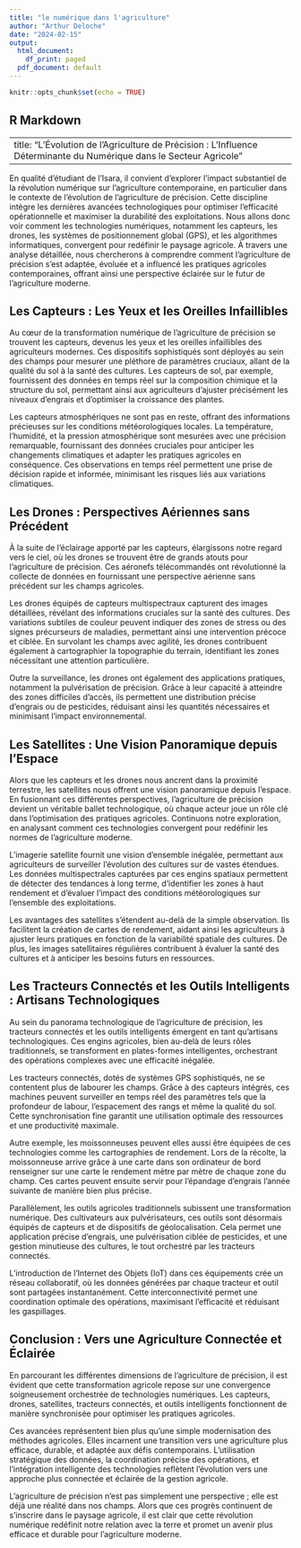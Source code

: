 ```yaml
---
title: "le numérique dans l'agriculture"
author: "Arthur Deloche"
date: "2024-02-15"
output:
  html_document:
    df_print: paged
  pdf_document: default
---
```


```r
knitr::opts_chunk$set(echo = TRUE)
```

## R Markdown

---
title: "L'Évolution de l'Agriculture de Précision : L'Influence Déterminante du Numérique dans le Secteur Agricole"
---

En qualité d'étudiant de l’Isara, il convient d'explorer l'impact substantiel de la révolution numérique sur l'agriculture contemporaine, en particulier dans le contexte de l'évolution de l'agriculture de précision. Cette discipline intègre les dernières avancées technologiques pour optimiser l'efficacité opérationnelle et maximiser la durabilité des exploitations. Nous allons donc voir comment les technologies numériques, notamment les capteurs, les drones, les systèmes de positionnement global (GPS), et les algorithmes informatiques, convergent pour redéfinir le paysage agricole. À travers une analyse détaillée, nous chercherons à comprendre comment l'agriculture de précision s'est adaptée, évoluée et a influencé les pratiques agricoles contemporaines, offrant ainsi une perspective éclairée sur le futur de l'agriculture moderne.

## Les Capteurs : Les Yeux et les Oreilles Infaillibles

Au cœur de la transformation numérique de l'agriculture de précision se trouvent les capteurs, devenus les yeux et les oreilles infaillibles des agriculteurs modernes. Ces dispositifs sophistiqués sont déployés au sein des champs pour mesurer une pléthore de paramètres cruciaux, allant de la qualité du sol à la santé des cultures. Les capteurs de sol, par exemple, fournissent des données en temps réel sur la composition chimique et la structure du sol, permettant ainsi aux agriculteurs d'ajuster précisément les niveaux d'engrais et d'optimiser la croissance des plantes.

Les capteurs atmosphériques ne sont pas en reste, offrant des informations précieuses sur les conditions météorologiques locales. La température, l'humidité, et la pression atmosphérique sont mesurées avec une précision remarquable, fournissant des données cruciales pour anticiper les changements climatiques et adapter les pratiques agricoles en conséquence. Ces observations en temps réel permettent une prise de décision rapide et informée, minimisant les risques liés aux variations climatiques.

## Les Drones : Perspectives Aériennes sans Précédent

À la suite de l'éclairage apporté par les capteurs, élargissons notre regard vers le ciel, où les drones se trouvent être de grands atouts pour l'agriculture de précision. Ces aéronefs télécommandés ont révolutionné la collecte de données en fournissant une perspective aérienne sans précédent sur les champs agricoles.

Les drones équipés de capteurs multispectraux capturent des images détaillées, révélant des informations cruciales sur la santé des cultures. Des variations subtiles de couleur peuvent indiquer des zones de stress ou des signes précurseurs de maladies, permettant ainsi une intervention précoce et ciblée. En survolant les champs avec agilité, les drones contribuent également à cartographier la topographie du terrain, identifiant les zones nécessitant une attention particulière.

Outre la surveillance, les drones ont également des applications pratiques, notamment la pulvérisation de précision. Grâce à leur capacité à atteindre des zones difficiles d'accès, ils permettent une distribution précise d'engrais ou de pesticides, réduisant ainsi les quantités nécessaires et minimisant l'impact environnemental.

## Les Satellites : Une Vision Panoramique depuis l'Espace

Alors que les capteurs et les drones nous ancrent dans la proximité terrestre, les satellites nous offrent une vision panoramique depuis l'espace. En fusionnant ces différentes perspectives, l'agriculture de précision devient un véritable ballet technologique, où chaque acteur joue un rôle clé dans l'optimisation des pratiques agricoles. Continuons notre exploration, en analysant comment ces technologies convergent pour redéfinir les normes de l'agriculture moderne.

L'imagerie satellite fournit une vision d'ensemble inégalée, permettant aux agriculteurs de surveiller l'évolution des cultures sur de vastes étendues. Les données multispectrales capturées par ces engins spatiaux permettent de détecter des tendances à long terme, d'identifier les zones à haut rendement et d'évaluer l'impact des conditions météorologiques sur l'ensemble des exploitations.

Les avantages des satellites s'étendent au-delà de la simple observation. Ils facilitent la création de cartes de rendement, aidant ainsi les agriculteurs à ajuster leurs pratiques en fonction de la variabilité spatiale des cultures. De plus, les images satellitaires régulières contribuent à évaluer la santé des cultures et à anticiper les besoins futurs en ressources.

## Les Tracteurs Connectés et les Outils Intelligents : Artisans Technologiques

Au sein du panorama technologique de l'agriculture de précision, les tracteurs connectés et les outils intelligents émergent en tant qu'artisans technologiques. Ces engins agricoles, bien au-delà de leurs rôles traditionnels, se transforment en plates-formes intelligentes, orchestrant des opérations complexes avec une efficacité inégalée.

Les tracteurs connectés, dotés de systèmes GPS sophistiqués, ne se contentent plus de labourer les champs. Grâce à des capteurs intégrés, ces machines peuvent surveiller en temps réel des paramètres tels que la profondeur de labour, l'espacement des rangs et même la qualité du sol. Cette synchronisation fine garantit une utilisation optimale des ressources et une productivité maximale.

Autre exemple, les moissonneuses peuvent elles aussi être équipées de ces technologies comme les cartographies de rendement. Lors de la récolte, la moissonneuse arrive grâce à une carte dans son ordinateur de bord renseigner sur une carte le rendement mètre par mètre de chaque zone du champ. Ces cartes peuvent ensuite servir pour l’épandage d’engrais l’année suivante de manière bien plus précise.

Parallèlement, les outils agricoles traditionnels subissent une transformation numérique. Des cultivateurs aux pulvérisateurs, ces outils sont désormais équipés de capteurs et de dispositifs de géolocalisation. Cela permet une application précise d'engrais, une pulvérisation ciblée de pesticides, et une gestion minutieuse des cultures, le tout orchestré par les tracteurs connectés.

L'introduction de l'Internet des Objets (IoT) dans ces équipements crée un réseau collaboratif, où les données générées par chaque tracteur et outil sont partagées instantanément. Cette interconnectivité permet une coordination optimale des opérations, maximisant l'efficacité et réduisant les gaspillages.

## Conclusion : Vers une Agriculture Connectée et Éclairée

En parcourant les différentes dimensions de l'agriculture de précision, il est évident que cette transformation agricole repose sur une convergence soigneusement orchestrée de technologies numériques. Les capteurs, drones, satellites, tracteurs connectés, et outils intelligents fonctionnent de manière synchronisée pour optimiser les pratiques agricoles.

Ces avancées représentent bien plus qu'une simple modernisation des méthodes agricoles. Elles incarnent une transition vers une agriculture plus efficace, durable, et adaptée aux défis contemporains. L'utilisation stratégique des données, la coordination précise des opérations, et l'intégration intelligente des technologies reflètent l'évolution vers une approche plus connectée et éclairée de la gestion agricole.

L'agriculture de précision n'est pas simplement une perspective ; elle est déjà une réalité dans nos champs. Alors que ces progrès continuent de s'inscrire dans le paysage agricole, il est clair que cette révolution numérique redéfinit notre relation avec la terre et promet un avenir plus efficace et durable pour l'agriculture moderne.


